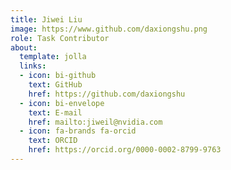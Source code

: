 ```yaml
---
title: Jiwei Liu
image: https://www.github.com/daxiongshu.png
role: Task Contributor
about:
  template: jolla
  links:
  - icon: bi-github
    text: GitHub
    href: https://github.com/daxiongshu
  - icon: bi-envelope
    text: E-mail
    href: mailto:jiweil@nvidia.com
  - icon: fa-brands fa-orcid
    text: ORCID
    href: https://orcid.org/0000-0002-8799-9763
---
```


